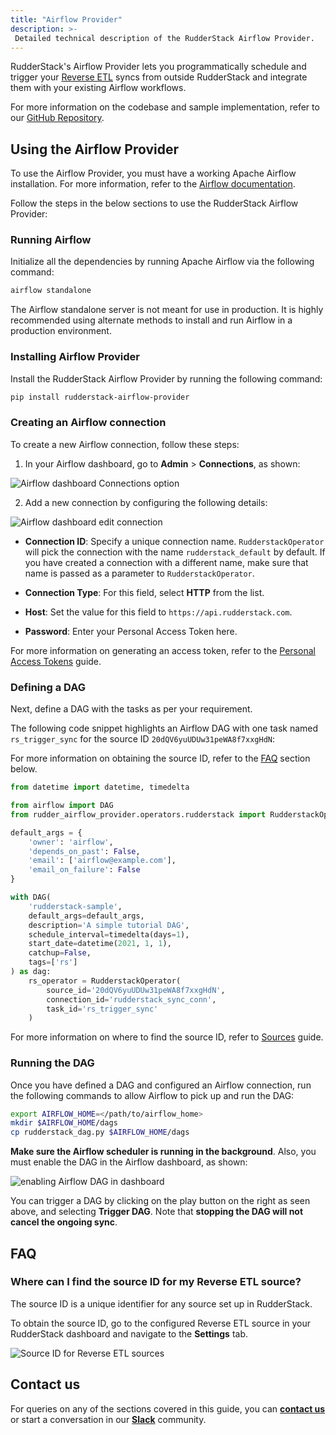 ```yaml
---
title: "Airflow Provider"
description: >-
 Detailed technical description of the RudderStack Airflow Provider.
---
```


RudderStack's Airflow Provider lets you programmatically schedule and trigger your [Reverse ETL](https://rudderstack.com/docs/sources/reverse-etl/) syncs from outside RudderStack and integrate them with your existing Airflow workflows.

<div class="successBlock">

For more information on the codebase and sample implementation, refer to our <a href="https://github.com/rudderlabs/rudder-airflow-provider">GitHub Repository</a>.
</div>

## Using the Airflow Provider

<div class="infoBlock">

To use the Airflow Provider, you must have a working Apache Airflow installation. For more information, refer to the <a href="https://airflow.apache.org/docs/apache-airflow/stable/installation/index.html">Airflow documentation</a>.
</div>

 Follow the steps in the below sections to use the RudderStack Airflow Provider:

### Running Airflow

Initialize all the dependencies by running Apache Airflow via the following command:

```bash
airflow standalone
```

<div class="warningBlock">
 
The Airflow standalone server is not meant for use in production. It is highly recommended using alternate methods to install and run Airflow in a production environment.
</div>

### Installing Airflow Provider

Install the RudderStack Airflow Provider by running the following command:

```bash
pip install rudderstack-airflow-provider
```

### Creating an Airflow connection

To create a new Airflow connection, follow these steps:

1. In your Airflow dashboard, go to **Admin** > **Connections**, as shown:

<img src="../../../assets/warehouse-actions-sources/airflow-provider-1.png" alt="Airflow dashboard Connections option" />

2. Add a new connection by configuring the following details:

<img src="../../../assets/warehouse-actions-sources/airflow-provider-2.png" alt="Airflow dashboard edit connection" />

   - **Connection ID**: Specify a unique connection name. `RudderstackOperator` will pick the connection with the name `rudderstack_default` by default. If you have created a connection with a different name, make sure that name is passed as a parameter to `RudderstackOperator`.

   - **Connection Type**: For this field, select **HTTP** from the list.
   - **Host**: Set the value for this field to `https://api.rudderstack.com`.
   - **Password**: Enter your Personal Access Token here.

<div class="infoBlock">

For more information on generating an access token, refer to the <a href="https://rudderstack.com/docs/rudderstack-api/personal-access-tokens/">Personal Access Tokens</a> guide.
</div>

### Defining a DAG

Next, define a DAG with the tasks as per your requirement. 

The following code snippet highlights an Airflow DAG with one task named `rs_trigger_sync` for the source ID `20dQV6yuUDUw31peWA8f7xxgHdN`:

<div class="infoBlock">

For more information on obtaining the source ID, refer to the <a href="#faq">FAQ</a> section below.
</div>

```python
from datetime import datetime, timedelta

from airflow import DAG
from rudder_airflow_provider.operators.rudderstack import RudderstackOperator

default_args = {
    'owner': 'airflow',
    'depends_on_past': False,
    'email': ['airflow@example.com'],
    'email_on_failure': False
}

with DAG(
    'rudderstack-sample',
    default_args=default_args,
    description='A simple tutorial DAG',
    schedule_interval=timedelta(days=1),
    start_date=datetime(2021, 1, 1),
    catchup=False,
    tags=['rs']
) as dag:
    rs_operator = RudderstackOperator(
        source_id='20dQV6yuUDUw31peWA8f7xxgHdN',
        connection_id='rudderstack_sync_conn',
        task_id='rs_trigger_sync'
    )
```

<div class="infoBlock">

For more information on where to find the source ID, refer to <a href="https://www.rudderstack.com/docs/rudderstack-cloud/sources/">Sources</a> guide.
</div>

### Running the DAG

Once you have defined a DAG and configured an Airflow connection, run the following commands to allow Airflow to pick up and run the DAG:

```bash
export AIRFLOW_HOME=</path/to/airflow_home>
mkdir $AIRFLOW_HOME/dags
cp rudderstack_dag.py $AIRFLOW_HOME/dags
```

**Make sure the Airflow scheduler is running in the background**. Also, you must enable the DAG in the Airflow dashboard, as shown:

<img src="../../../assets/warehouse-actions-sources/airflow-provider-3.png" alt="enabling Airflow DAG in dashboard" />

<div class="infoBlock">

You can trigger a DAG by clicking on the play button on the right as seen above, and selecting <strong>Trigger DAG</strong>. Note that <strong>stopping the DAG will not cancel the ongoing sync</strong>.
</div>

## FAQ

### Where can I find the source ID for my Reverse ETL source?

The source ID is a unique identifier for any source set up in RudderStack. 

To obtain the source ID, go to the configured Reverse ETL source in your RudderStack dashboard and navigate to the **Settings** tab.

<img src="../../../assets/warehouse-actions-sources/source-id.png" alt="Source ID for Reverse ETL sources" />

## Contact us

For queries on any of the sections covered in this guide, you can [**contact us**](mailto:%20docs@rudderstack.com) or start a conversation in our [**Slack**](https://rudderstack.com/join-rudderstack-slack-community) community.